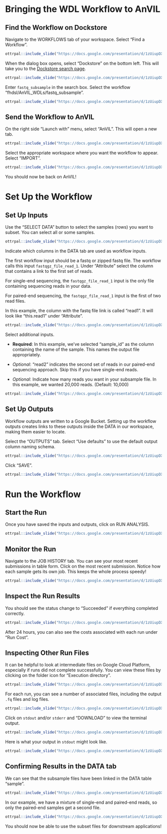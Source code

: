 # Bringing the WDL Workflow to AnVIL

## Find the Workflow on Dockstore

Navigate to the WORKFLOWS tab of your workspace. Select "Find a Workflow". 

```r
ottrpal::include_slide("https://docs.google.com/presentation/d/1zUiupDXMZlZEIditsN5igggOim9qIrR9Ckf4N8fSAB8/edit#slide=id.g2794677b0ab_0_0")
```

When the dialog box opens, select "Dockstore" on the bottom left. This will take you to the [Dockstore search page](https://dockstore.org/search?descriptorType=WDL&entryType=workflows&searchMode=files).

```r
ottrpal::include_slide("https://docs.google.com/presentation/d/1zUiupDXMZlZEIditsN5igggOim9qIrR9Ckf4N8fSAB8/edit#slide=id.g2794677b0ab_0_5")
```

Enter `fastq_subsample` in the search box. Select the workflow "fhdsl/AnVIL_WDLs/fastq_subsample".

```r
ottrpal::include_slide("https://docs.google.com/presentation/d/1zUiupDXMZlZEIditsN5igggOim9qIrR9Ckf4N8fSAB8/edit#slide=id.g2794677b0ab_0_21")
```

## Send the Workflow to AnVIL

On the right side "Launch with" menu, select "AnVIL". This will open a new tab.

```r
ottrpal::include_slide("https://docs.google.com/presentation/d/1zUiupDXMZlZEIditsN5igggOim9qIrR9Ckf4N8fSAB8/edit#slide=id.g2794677b0ab_0_26")
```

Select the appropriate workspace where you want the workflow to appear. Select "IMPORT".

```r
ottrpal::include_slide("https://docs.google.com/presentation/d/1zUiupDXMZlZEIditsN5igggOim9qIrR9Ckf4N8fSAB8/edit#slide=id.g2794677b0ab_0_31")
```

You should now be back on AnVIL!

# Set Up the Workflow

## Set Up Inputs

Use the "SELECT DATA" button to select the samples (rows) you want to subset. You can select all or some samples.

```r
ottrpal::include_slide("https://docs.google.com/presentation/d/1zUiupDXMZlZEIditsN5igggOim9qIrR9Ckf4N8fSAB8/edit#slide=id.g2794677b0ab_0_45")
```

Indicate which columns in the DATA tab are used as workflow inputs.

The first workflow input should be a fastq or zipped fastq file. The workflow calls this input `fastqgz_file_read_1`. Under "Attribute" select the column that contains a link to the first set of reads. 

:::{.notice}
For single-end sequencing, the `fastqgz_file_read_1` input is the only file containing sequencing reads in your data.

For paired-end sequencing, the `fastqgz_file_read_1` input is the first of two read files.
:::

In this example, the column with the fastq file link is called "read1". It will look like "this.read1" under "Attribute".

```r
ottrpal::include_slide("https://docs.google.com/presentation/d/1zUiupDXMZlZEIditsN5igggOim9qIrR9Ckf4N8fSAB8/edit#slide=id.g2794677b0ab_0_50")
```

Select additional inputs. 

- **Required**: In this example, we've selected "sample_id" as the column containing the name of the sample. This names the output file appropriately. 

- *Optional*: "read2" indicates the second set of reads in our paired-end sequencing approach. Skip this if you have single-end reads.

- *Optional*: Indicate how many reads you want in your subsample file. In this example, we wanted 20,000 reads. (Default: 10,000)

```r
ottrpal::include_slide("https://docs.google.com/presentation/d/1zUiupDXMZlZEIditsN5igggOim9qIrR9Ckf4N8fSAB8/edit#slide=id.g2794677b0ab_0_55")
```

## Set Up Outputs

Workflow outputs are written to a Google Bucket. Setting up the workflow outputs creates links to these outputs inside the DATA in our workspace, making them easier to locate. 

Select the "OUTPUTS" tab. Select "Use defaults" to use the default output column naming schema. 

```r
ottrpal::include_slide("https://docs.google.com/presentation/d/1zUiupDXMZlZEIditsN5igggOim9qIrR9Ckf4N8fSAB8/edit#slide=id.g2794677b0ab_0_60")
```

Click "SAVE".

```r
ottrpal::include_slide("https://docs.google.com/presentation/d/1zUiupDXMZlZEIditsN5igggOim9qIrR9Ckf4N8fSAB8/edit#slide=id.g2794677b0ab_0_66")
```

# Run the Workflow

## Start the Run

Once you have saved the inputs and outputs, click on RUN ANALYSIS.

```r
ottrpal::include_slide("https://docs.google.com/presentation/d/1zUiupDXMZlZEIditsN5igggOim9qIrR9Ckf4N8fSAB8/edit#slide=id.g2794677b0ab_0_76")
```

## Monitor the Run

Navigate to the JOB HISTORY tab. You can see your most recent submissions in table form. Click on the most recent submission. Notice how each sample gets its own job. This keeps the whole process speedy!

```r
ottrpal::include_slide("https://docs.google.com/presentation/d/1zUiupDXMZlZEIditsN5igggOim9qIrR9Ckf4N8fSAB8/edit#slide=id.g2794677b0ab_0_81")
```

## Inspect the Run Results

You should see the status change to "Succeeded" if everything completed correctly.

```r
ottrpal::include_slide("https://docs.google.com/presentation/d/1zUiupDXMZlZEIditsN5igggOim9qIrR9Ckf4N8fSAB8/edit#slide=id.g2794677b0ab_0_86")
```

:::{.notice}
After 24 hours, you can also see the costs associated with each run under "Run Cost".
:::

## Inspecting Other Run Files

It can be helpful to look at intermediate files on Google Cloud Platform, especially if runs did not complete successfully. You can view these files by clicking on the folder icon for "Execution directory".

```r
ottrpal::include_slide("https://docs.google.com/presentation/d/1zUiupDXMZlZEIditsN5igggOim9qIrR9Ckf4N8fSAB8/edit#slide=id.g2794677b0ab_0_92")
```

For each run, you can see a number of associated files, including the output `.fq` files and log files.

```r
ottrpal::include_slide("https://docs.google.com/presentation/d/1zUiupDXMZlZEIditsN5igggOim9qIrR9Ckf4N8fSAB8/edit#slide=id.g2794677b0ab_0_97")
```

Click on `stdout` and/or `stderr` and "DOWNLOAD" to view the terminal output.

```r
ottrpal::include_slide("https://docs.google.com/presentation/d/1zUiupDXMZlZEIditsN5igggOim9qIrR9Ckf4N8fSAB8/edit#slide=id.g2794677b0ab_0_109")
```

Here is what your output in `stdout` might look like.

```r
ottrpal::include_slide("https://docs.google.com/presentation/d/1zUiupDXMZlZEIditsN5igggOim9qIrR9Ckf4N8fSAB8/edit#slide=id.g2794677b0ab_0_125")
```

## Confirming Results in the DATA tab

We can see that the subsample files have been linked in the DATA table "sample".

```r
ottrpal::include_slide("https://docs.google.com/presentation/d/1zUiupDXMZlZEIditsN5igggOim9qIrR9Ckf4N8fSAB8/edit#slide=id.g2794677b0ab_0_139")
```

In our example, we have a mixture of single-end and paired-end reads, so only the paired-end samples get a second file.

```r
ottrpal::include_slide("https://docs.google.com/presentation/d/1zUiupDXMZlZEIditsN5igggOim9qIrR9Ckf4N8fSAB8/edit#slide=id.g2794677b0ab_0_144")
```

You should now be able to use the subset files for downstream applications!